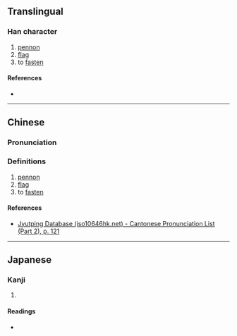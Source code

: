 {{character info}}
==Translingual==

===Han character===
{{Han char|rn=70|rad=方|as=12|sn=16|four=|canj=YSYIA|ids=⿰方戠}}

# [[pennon]]
# [[flag]]
# to [[fasten]]

====References====
* {{Han ref|kx=0485.040|dkj=13694|dj=0847.060|hdz=32184.120|uh=65D8|ud=26072}}

----

==Chinese==
{{zh-forms}}

===Pronunciation===
{{zh-pron
|m=zhì
|c=ci3
|cat=
}}

===Definitions===
{{zh-hanzi}}

# [[pennon]]
# [[flag]]
# to [[fasten]]

====References====
* [http://www.iso10646hk.net/jp/document/download.jsp Jyutping Database (iso10646hk.net) - Cantonese Pronunciation List (Part 2), p. 121]

----

==Japanese==

===Kanji===
{{ja-kanji|grade=|rs=方12}}

# {{rfdef|ja|sort=方12}}

====Readings====
* {{ja-readings|on=[[し]] (shi)|kun=}}